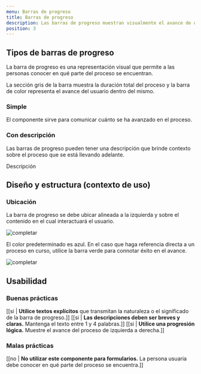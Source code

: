 ```yaml
---
menu: Barras de progreso
title: Barras de progreso
description: Las barras de progreso muestran visualmente el avance de un proceso de varios pasos a partir de la interacción de la persona usuaria.
position: 3
---
```


## Tipos de barras de progreso

La barra de progreso es una representación visual que permite a las personas conocer en qué parte del proceso se encuentran.

La sección gris de la barra muestra la duración total del proceso y la barra de color representa el avance del usuario dentro del mismo.

### Simple

El componente sirve para comunicar cuánto se ha avanzado en el proceso.

<div className="content-2">
  <div className="progression-container mb-5">
    <div className="progress">
      <div
        className="progress-bar bg-info"
        role="progressbar"
        aria-valuenow="0"
        aria-valuemin="0"
        aria-valuemax="80"
        style="width: 25%;"
      ></div>
    </div>
  </div>
  <div className="progression-container mt-2">
    <div className="progress">
      <div
        className="progress-bar bg-success"
        role="progressbar"
        aria-valuenow="0"
        aria-valuemin="0"
        aria-valuemax="80"
        style="width: 25%;"
      ></div>
    </div>
  </div>
</div>

### Con descripción

Las barras de progreso pueden tener una descripción que brinde contexto sobre el proceso que se está llevando adelante.

<div className="content-2">
  <div className="progression-container">
    <p className="steps">Descripción</p>
    <div className="progress">
      <div
        className="progress-bar bg-info"
        role="progressbar"
        aria-valuenow="0"
        aria-valuemin="0"
        aria-valuemax="80"
        style="width: 25%;"
      ></div>
    </div>
  </div>
</div>

## Diseño y estructura (contexto de uso)

### Ubicación

La barra de progreso se debe ubicar alineada a la izquierda y sobre el contenido en el cual interactuará el usuario.

![completar](/componentes/barradeprogreso/barra-progreso-2.svg)

El color predeterminado es azul. En el caso que haga referencia directa a un proceso en curso, utilice la barra verde para connotar éxito en el avance.

![completar](/componentes/barradeprogreso/barra-progreso.svg)

## Usabilidad

### Buenas prácticas

[[si | **Utilice textos explícitos** que transmitan la naturaleza o el significado de la barra de progreso.]]
[[si | **Las descripciones deben ser breves y claras.** Mantenga el texto entre 1 y 4 palabras.]]
[[si | **Utilice una progresión lógica.** Muestre el avance del proceso de izquierda a derecha.]]

### Malas prácticas

[[no | **No utilizar este componente para formularios.** La persona usuaria debe conocer en qué parte del proceso se encuentra.]]
